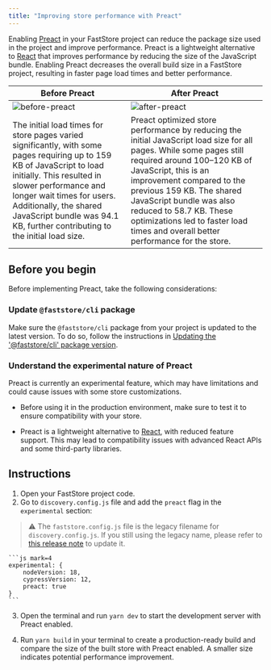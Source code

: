 ```yaml
---
title: "Improving store performance with Preact"
---
```


Enabling [Preact](https://preactjs.com/) in your FastStore project can reduce the package size used in the project and improve performance. Preact is a lightweight alternative to [React](https://react.dev/) that improves performance by reducing the size of the JavaScript bundle. Enabling Preact decreases the overall build size in a FastStore project, resulting in faster page load times and better performance.


| Before Preact | After Preact |
| ------------- | ------------ |
| ![before-preact](https://vtexhelp.vtexassets.com/assets/docs/src/before-preact___aa7837e2280b911dd89fe3df3171f298.png) | ![after-preact](https://vtexhelp.vtexassets.com/assets/docs/src/after-preact___d5254919671e8304591421d3ec542610.png) |
| The initial load times for store pages varied significantly, with some pages requiring up to 159 KB of JavaScript to load initially. This resulted in slower performance and longer wait times for users. Additionally, the shared JavaScript bundle was 94.1 KB, further contributing to the initial load size. | Preact optimized store performance by reducing the initial JavaScript load size for all pages. While some pages still required around 100–120 KB of JavaScript, this is an improvement compared to the previous 159 KB. The shared JavaScript bundle was also reduced to 58.7 KB. These optimizations led to faster load times and overall better performance for the store. |

## Before you begin

Before implementing Preact, take the following considerations:

<Steps>

### Update `@faststore/cli` package

Make sure the `@faststore/cli` package from your project is updated to the latest version. To do so, follow the instructions in [Updating the '@faststore/cli' package version](https://developers.vtex.com/docs/guides/faststore/project-structure-updating-the-cli-package-version).

### Understand the experimental nature of Preact

Preact is currently an experimental feature, which may have limitations and could cause issues with some store customizations.

- Before using it in the production environment, make sure to test it to ensure compatibility with your store.

- Preact is a lightweight alternative to [React](https://react.dev/), with reduced feature support. This may lead to compatibility issues with advanced React APIs and some third-party libraries.

</Steps>

## Instructions

1. Open your FastStore project code.
2. Go to `discovery.config.js` file and add the `preact` flag in the `experimental` section:

> ⚠️ The `faststore.config.js` file is the legacy filename for `discovery.config.js`. If you still using the legacy name, please refer to [this release note](https://github.com/vtex/faststore/releases/tag/v3.0.123) to update it.

    ```js mark=4
    experimental: {
        nodeVersion: 18,
        cypressVersion: 12,
        preact: true
    }
    ```

3. Open the terminal and run `yarn dev` to start the development server with Preact enabled.

4. Run `yarn build` in your terminal to create a production-ready build and compare the size of the built store with Preact enabled. A smaller size indicates potential performance improvement.
